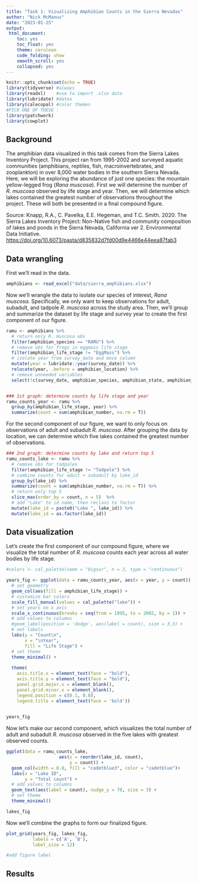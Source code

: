 ```yaml
---
title: "Task 1: Vizualizing Amphibian Counts in the Sierra Nevadas"
author: "Nick McManus"
date: "2023-01-25"
output: 
 html_document: 
    toc: yes
    toc_float: yes
    theme: cerulean
    code_folding: show
    smooth_scroll: yes
    collapsed: yes
---
```


```r
knitr::opts_chunk$set(echo = TRUE)
library(tidyverse) #always
library(readxl)    #use to import .xlsx data
library(lubridate) #dates
library(calecopal) #color themes
#PICK ONE OF THESE :
library(patchwork)
library(cowplot)
```

## Background

The amphibian data visualized in this task comes from the Sierra Lakes Inventory Project. This project ran from 1995-2002 and surveyed aquatic communities (amphibians, reptiles, fish, macroinvertebrates, and zooplankton) in over 8,000 water bodies in the southern Sierra Nevada. Here, we will be exploring the abundance of just one species: the mountain yellow-legged frog (*Rana muscosa*). First we will determine the number of *R. muscosa* observed by life stage and year. Then, we will determine which lakes contained the greatest number of observations throughout the project. These will both be presented in a final compound figure.


Source: Knapp, R.A., C. Pavelka, E.E. Hegeman, and T.C. Smith. 2020. The Sierra Lakes Inventory Project: Non-Native fish and community composition of lakes and ponds in the Sierra Nevada, California ver 2. Environmental Data Initiative. <https://doi.org/10.6073/pasta/d835832d7fd00d9e4466e44eea87fab3>



## Data wrangling

First we'll read in the data.
```r
amphibians <- read_excel("data/sierra_amphibians.xlsx")
```


Now we'll wrangle the data to isolate our species of interest, *Rana muscosa*. Specifically, we only want to keep observations for adult, subadult, and tadpole *R. muscosa* across the study area. Then, we'll group and summarize the dataset by life stage and survey year to create the first component of our figure. 
```r
ramu <- amphibians %>% 
  # return only R. muscosa obs
  filter(amphibian_species == "RAMU") %>% 
  # remove obs for frogs in eggmass life stage
  filter(amphibian_life_stage != "EggMass") %>% 
  # isolate year from survey_date and move column
  mutate(year = lubridate::year(survey_date)) %>% 
  relocate(year, .before = amphibian_location) %>% 
  # remove unneeded variables
  select(!c(survey_date, amphibian_species, amphibian_state, amphibian_voucher))


### 1st graph: determine counts by life stage and year
ramu_counts_year <- ramu %>% 
  group_by(amphibian_life_stage, year) %>% 
  summarize(count = sum(amphibian_number, na.rm = T))
```


For the second component of our figure, we want to only focus on observations of adult and subadult *R. muscosa*. After grouping the data by location, we can determine which five lakes contained the greatest number of observations.
```r
### 2nd graph: determine counts by lake and return top 5
ramu_counts_lake <- ramu %>% 
  # remove obs for tadpoles
  filter(amphibian_life_stage != "Tadpole") %>% 
  # combine counts for adult + subadult by lake_id
  group_by(lake_id) %>% 
  summarize(count = sum(amphibian_number, na.rm = T)) %>% 
  # return only top 5
  slice_max(order_by = count, n = 5)  %>% 
  # add "Lake" to id name, then reclass to factor
  mutate(lake_id = paste0("Lake ", lake_id)) %>% 
  mutate(lake_id = as.factor(lake_id))
```


## Data visualization

Let's create the first component of our compound figure, where we visualize the total number of *R. muscosa* counts each year across all water bodies by life stage.
```r
#colors <- cal_palette(name = "bigsur", n = 3, type = "continuous")

years_fig <- ggplot(data = ramu_counts_year, aes(x = year, y = count)) +
  # set geometry
  geom_col(aes(fill = amphibian_life_stage)) +
  # customize bar colors
  scale_fill_manual(values = cal_palette("lake")) +
  # set years on x axis
  scale_x_continuous(breaks = seq(from = 1995, to = 2002, by = 1)) +
  # add values to columns
  #geom_label(position = 'dodge', aes(label = count), size = 3.3) +
  # set labels
  labs(y = "Count\n",
       x = "\nYear",
       fill = "Life Stage") +
  # set theme
  theme_minimal() +
  
  theme(
    axis.title.x = element_text(face = "bold"),
    axis.title.y = element_text(face = "bold"),
    panel.grid.major.x = element_blank(),
    panel.grid.minor.x = element_blank(),
    legend.position = c(0.1, 0.8),
    legend.title = element_text(face = 'bold')) 
  

years_fig
```

Now let's make our second component, which visualizes the total number of adult and subadult *R. muscosa* observed in the five lakes with greatest observed counts. 
```r
ggplot(data = ramu_counts_lake, 
                    aes(x = reorder(lake_id, count), 
                        y = count)) +
  geom_col(width = 0.8, fill = "cadetblue3", color = "cadetblue")+
  labs(x = "Lake ID",
       y = "Total count") +
  # add values to columns
  geom_text(aes(label = count), nudge_y = 70, size = 3) +
  # set theme
  theme_minimal()

lakes_fig
```

Now we'll combine the graphs to form our finalized figure.
```r
plot_grid(years_fig, lakes_fig, 
          labels = c('A', 'B'), 
          label_size = 12)

#add figure label
```

## Results

